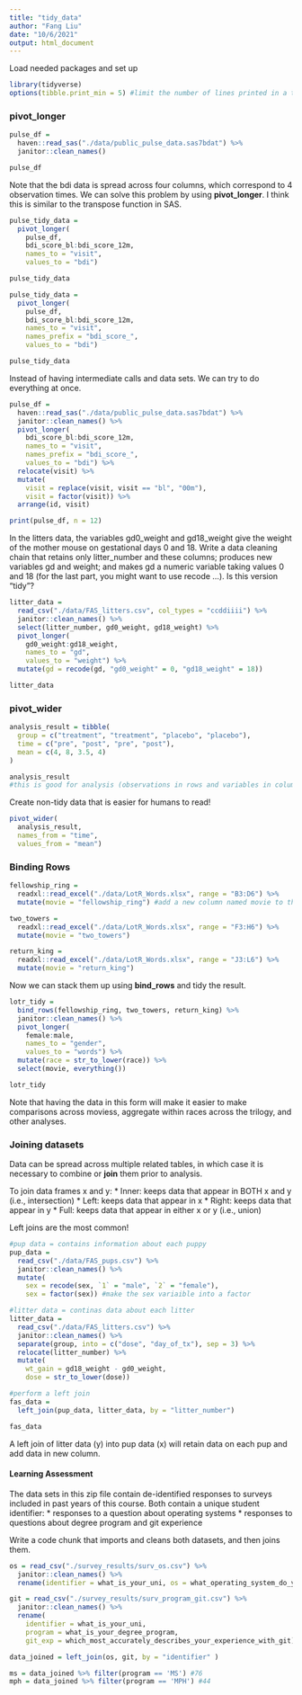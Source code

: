 ```yaml
---
title: "tidy_data"
author: "Fang Liu"
date: "10/6/2021"
output: html_document
---
```


Load needed packages and set up
```r
library(tidyverse)
options(tibble.print_min = 5) #limit the number of lines printed in a tibble 
```

### pivot_longer
```r
pulse_df = 
  haven::read_sas("./data/public_pulse_data.sas7bdat") %>%
  janitor::clean_names()

pulse_df
```

Note that the bdi data is spread across four columns, which correspond to 4 observation times. We can solve this problem by using **pivot_longer**. I think this is similar to the transpose function in SAS.
```r
pulse_tidy_data = 
  pivot_longer(
    pulse_df, 
    bdi_score_bl:bdi_score_12m,
    names_to = "visit", 
    values_to = "bdi")

pulse_tidy_data
```

```r
pulse_tidy_data = 
  pivot_longer(
    pulse_df, 
    bdi_score_bl:bdi_score_12m,
    names_to = "visit", 
    names_prefix = "bdi_score_",
    values_to = "bdi")

pulse_tidy_data
```

Instead of having intermediate calls and data sets. We can try to do everything at once. 
```r
pulse_df = 
  haven::read_sas("./data/public_pulse_data.sas7bdat") %>%
  janitor::clean_names() %>%
  pivot_longer(
    bdi_score_bl:bdi_score_12m,
    names_to = "visit", 
    names_prefix = "bdi_score_",
    values_to = "bdi") %>%
  relocate(visit) %>%
  mutate(
    visit = replace(visit, visit == "bl", "00m"),
    visit = factor(visit)) %>%
  arrange(id, visit)

print(pulse_df, n = 12)
```

In the litters data, the variables gd0_weight and gd18_weight give the weight of the mother mouse on gestational days 0 and 18. Write a data cleaning chain that retains only litter_number and these columns; produces new variables gd and weight; and makes gd a numeric variable taking values 0 and 18 (for the last part, you might want to use recode …). Is this version “tidy”?

```r
litter_data = 
  read_csv("./data/FAS_litters.csv", col_types = "ccddiiii") %>% 
  janitor::clean_names() %>%
  select(litter_number, gd0_weight, gd18_weight) %>% 
  pivot_longer(
    gd0_weight:gd18_weight,
    names_to = "gd", 
    values_to = "weight") %>% 
  mutate(gd = recode(gd, "gd0_weight" = 0, "gd18_weight" = 18))

litter_data
```


### pivot_wider
```r
analysis_result = tibble(
  group = c("treatment", "treatment", "placebo", "placebo"),
  time = c("pre", "post", "pre", "post"),
  mean = c(4, 8, 3.5, 4)
)

analysis_result 
#this is good for analysis (observations in rows and variables in columns) but not human friendly 
```

Create non-tidy data that is easier for humans to read! 
```r
pivot_wider(
  analysis_result, 
  names_from = "time", 
  values_from = "mean") 
```


### Binding Rows
```r
fellowship_ring = 
  readxl::read_excel("./data/LotR_Words.xlsx", range = "B3:D6") %>%
  mutate(movie = "fellowship_ring") #add a new column named movie to the end of the table/data frame

two_towers = 
  readxl::read_excel("./data/LotR_Words.xlsx", range = "F3:H6") %>%
  mutate(movie = "two_towers")

return_king = 
  readxl::read_excel("./data/LotR_Words.xlsx", range = "J3:L6") %>%
  mutate(movie = "return_king")
```

Now we can stack them up using **bind_rows** and tidy the result.
```r
lotr_tidy = 
  bind_rows(fellowship_ring, two_towers, return_king) %>%
  janitor::clean_names() %>%
  pivot_longer(
    female:male,
    names_to = "gender", 
    values_to = "words") %>%
  mutate(race = str_to_lower(race)) %>% 
  select(movie, everything()) 

lotr_tidy
```
Note that having the data in this form will make it easier to make comparisons across moviess, aggregate within races across the trilogy, and other analyses. 


### Joining datasets

Data can be spread across multiple related tables, in which case it is necessary to combine or **join** them prior to analysis. 

To join data frames x and y: 
* Inner: keeps data that appear in BOTH x and y (i.e., intersection)
* Left: keeps data that appear in x
* Right: keeps data that appear in y
* Full: keeps data that appear in either x or y (i.e., union)

Left joins are the most common!
```r
#pup data = contains information about each puppy
pup_data = 
  read_csv("./data/FAS_pups.csv") %>%
  janitor::clean_names() %>%
  mutate(
    sex = recode(sex, `1` = "male", `2` = "female"),
    sex = factor(sex)) #make the sex variaible into a factor 

#litter data = continas data about each litter
litter_data = 
  read_csv("./data/FAS_litters.csv") %>%
  janitor::clean_names() %>%
  separate(group, into = c("dose", "day_of_tx"), sep = 3) %>%
  relocate(litter_number) %>%
  mutate(
    wt_gain = gd18_weight - gd0_weight,
    dose = str_to_lower(dose))

#perform a left join
fas_data = 
  left_join(pup_data, litter_data, by = "litter_number")

fas_data
```
A left join of litter data (y) into pup data (x) will retain data on each pup and add data in new column.

#### Learning Assessment

The data sets in this zip file contain de-identified responses to surveys included in past years of this course. Both contain a unique student identifier:
* responses to a question about operating systems
* responses to questions about degree program and git experience

Write a code chunk that imports and cleans both datasets, and then joins them.

```r
os = read_csv("./survey_results/surv_os.csv") %>%
  janitor::clean_names() %>% 
  rename(identifier = what_is_your_uni, os = what_operating_system_do_you_use)

git = read_csv("./survey_results/surv_program_git.csv") %>% 
  janitor::clean_names() %>% 
  rename(
    identifier = what_is_your_uni,
    program = what_is_your_degree_program,
    git_exp = which_most_accurately_describes_your_experience_with_git)

data_joined = left_join(os, git, by = "identifier" )
```

```r
ms = data_joined %>% filter(program == 'MS') #76
mph = data_joined %>% filter(program == 'MPH') #44
```
